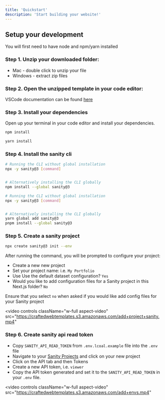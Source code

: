 ```yaml
---
title: 'Quickstart'
description: 'Start building your website!'
---
```


## Setup your development

<Warning>You will first need to have node and npm/yarn installed</Warning>

### Step 1. Unzip your downloaded folder:

- Mac - double click to unzip your file
- Windows - extract zip files

### Step 2. Open the unzipped template in your code editor:

VSCode documentation can be found [here](https://learn.microsoft.com/en-us/visualstudio/ide/develop-code-in-visual-studio-without-projects-or-solutions?view=vs-2022)

### Step 3. Install your dependencies

Open up your terminal in your code editor and install your dependencies.

<CodeGroup>

```bash npm
npm install
```

```bash yarn
yarn install
```

</CodeGroup>

### Step 4. Install the sanity cli
<CodeGroup>

```bash npm
# Running the CLI without global installation
npx -y sanity@3 [command]


# Alternatively installing the CLI globally
npm install --global sanity@3
```

```bash yarn
# Running the CLI without global installation
npx -y sanity@3 [command]


# Alternatively installing the CLI globally
yarn global add sanity@3
pnpm install --global sanity@3
```

</CodeGroup>

### Step 5. Create a sanity project

```bash
npx create sanity@3 init --env
```

After running the command, you will be prompted to configure your project:
- Create a new new project
- Set your project name: i.e. `My Portfolio`
- Use Use the default dataset configuration? `Yes`
- Would you like to add configuration files for a Sanity project in this Next.js folder? `No`

<Warning>Ensure that you select `no` when asked if you would like add config files for your Sanity project</Warning>

<video
  controls
  className="w-full aspect-video"
  src="https://craftedwebtemplates.s3.amazonaws.com/add+project+sanity.mp4"
></video>

### Step 6. Create sanity api read token

- Copy `SANITY_API_READ_TOKEN` from `.env.lcoal.example` file into the `.env` file
- Navigate to your [Sanity Projects](https://www.sanity.io/manage/personal/projects) and click on your new project
- Click on the API tab and then Tokens
- Create a new API token, i.e. `viewer`
- Copy the API token generated and set it to the  `SANITY_API_READ_TOKEN` in your `.env` file.

<video
  controls
  className="w-full aspect-video"
  src="https://craftedwebtemplates.s3.amazonaws.com/add+envs.mp4"
></video>